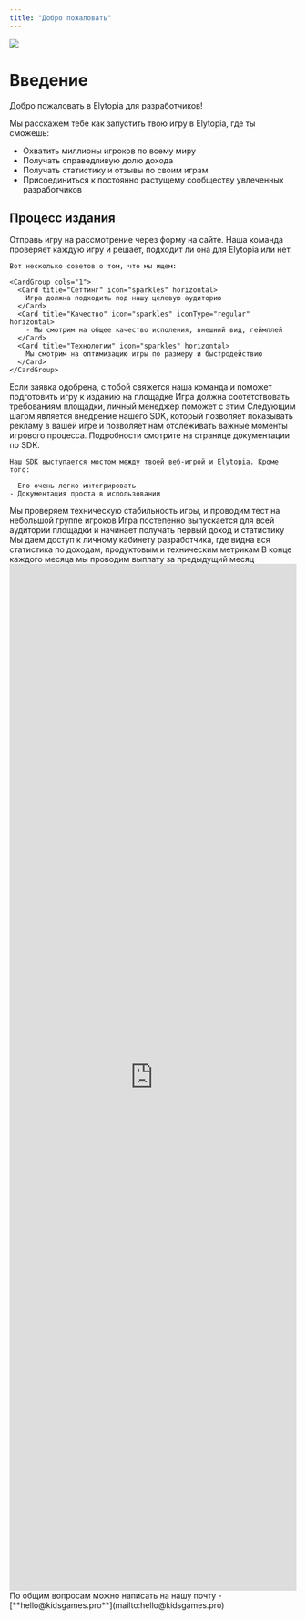 ```yaml
---
title: "Добро пожаловать"
---
```


<img
  className="rounded-xl"
  noZoom={true}
  src="/images/preview.png"
/>

# Введение

Добро пожаловать в Elytopia для разработчиков\!

Мы расскажем тебе как запустить твою игру в Elytopia, где ты сможешь:

- Охватить миллионы игроков по всему миру
- Получать справедливую долю дохода
- Получать статистику и отзывы по своим играм
- Присоединиться к постоянно растущему сообществу увлеченных разработчиков

## Процесс издания

<Steps>
  <Step title="Отправить заявку на издание" iconType="regular" stepNumber="1">
    Отправь игру на рассмотрение через форму на сайте. Наша команда проверяет каждую игру и решает, подходит ли она для Elytopia или нет.

    Вот несколько советов о том, что мы ищем:

    <CardGroup cols="1">
      <Card title="Сеттинг" icon="sparkles" horizontal>
        Игра должна подходить под нашу целевую аудиторию
      </Card>
      <Card title="Качество" icon="sparkles" iconType="regular" horizontal>
        - Мы смотрим на общее качество исполения, внешний вид, геймплей
      </Card>
      <Card title="Технологии" icon="sparkles" horizontal>
        Мы смотрим на оптимизацию игры по размеру и быстродействию
      </Card>
    </CardGroup>
  </Step>
  <Step title="Получить одобрение и личного менеджера">
    Если заявка одобрена, с тобой свяжется наша команда и поможет подготовить игру к изданию на площадке
  </Step>
  <Step title="Соблюсти требования площадки">
    Игра должна соотетствовать требованиям площадки, личный менеджер поможет с этим
  </Step>
  <Step title="Интегрировать SDK">
    Следующим шагом является внедрение нашего SDK, который позволяет показывать рекламу в вашей игре и позволяет нам отслеживать важные моменты игрового процесса. Подробности смотрите на странице документации по SDK.

    Наш SDK выступается мостом между твоей веб-игрой и Elytopia. Кроме того:

    - Его очень легко интегрировать
    - Документация проста в использовании
  </Step>
  <Step title="Технический релиз">
    Мы проверяем техническую стабильность игры, и проводим тест на небольшой группе игроков
  </Step>
  <Step title="Глобальный релиз">
    Игра постепенно выпускается для всей аудитории площадки и начинает получать первый доход и статистику
  </Step>
  <Step title="Дешборд разработчика">
    Мы даем доступ к личному кабинету разработчика, где видна вся статистика по доходам, продуктовым и техническим метрикам
  </Step>
  <Step title="Первая выплата!">
    В конце каждого месяца мы проводим выплату за предыдущий месяц
  </Step>
</Steps>

<iframe
  src="https://docs.google.com/forms/d/e/1FAIpQLSfdAQ5YHKzBiT47hDzmWZ4-4rSVwsaT5sdU5aFZzNJsgZuFow/viewform?embedded=true"
  width="100%"
  height="1800"
  frameborder="0"
  marginheight="0"
  marginwidth="0"
  style="max-width: 100%;"
>
  Загрузка…
</iframe>


<Info>
  По общим вопросам можно написать на нашу почту - [**hello@kidsgames.pro**](mailto:hello@kidsgames.pro)
</Info>
